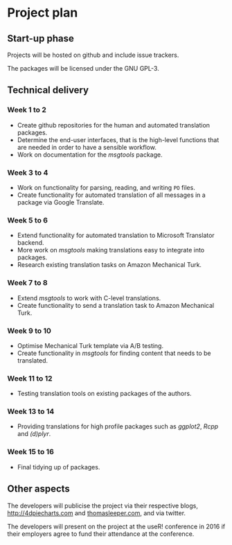 # Project plan

## Start-up phase
<!--
Covering the planning phase, this section should provide a relatively detailed plan of how work will start on the project. This section is important because projects need to get up and running quickly.


 - [ ] Setting up collaboration platform inc. code for contributors etc.
 - [ ] Licence decisions currently msgtools is MIT, MTurkR is GPL-2, translateR is GPL-3
 - [ ] Reporting framework
-->

Projects will be hosted on github and include issue trackers.

The packages will be licensed under the GNU GPL-3.

## Technical delivery
<!--
Covering the actual delivery of the project this section should provide at least a high-level the implementation. 

Including target dates is really important as you need to be committed and the ISC need to have a means of tracking delivery
-->

### Week 1 to 2

- Create github repositories for the human and automated translation packages.
- Determine the end-user interfaces, that is the high-level functions that are needed in order to have a sensible workflow.
- Work on documentation for the *msgtools* package.

### Week 3 to 4

- Work on functionality for parsing, reading, and writing `PO` files.
- Create functionality for automated translation of all messages in a package via Google Translate.

### Week 5 to 6

- Extend functionality for automated translation to Microsoft Translator backend.
- More work on *msgtools* making translations easy to integrate into packages.
- Research existing translation tasks on Amazon Mechanical Turk.

### Week 7 to 8

- Extend *msgtools* to work with C-level translations.
- Create functionality to send a translation task to Amazon Mechanical Turk.

### Week 9 to 10

- Optimise Mechanical Turk template via A/B testing.
- Create functionality in *msgtools* for finding content that needs to be translated.

### Week 11 to 12

- Testing translation tools on existing packages of the authors.

### Week 13 to 14

- Providing translations for high profile packages such as *ggplot2*, *Rcpp* and *(d)plyr*.

### Week 15 to 16

- Final tidying up of packages.

## Other aspects
<!--
Covering non-technical activities like on-going publicity, paper preparation, discussion groups etc. that might be required to facilitate successful delivery of the project.

 - [ ] Announcement post
 - [ ] Delivery blog post
 - [ ] Twitter
 - [ ] UseR!
 - [ ] ISC meetings
-->

The developers will publicise the project via their respective blogs, [http://4dpiecharts.com](4dpiecharts.com) and [thomasleeper.com](http://thomasleeper.com/blog.html), and via twitter.

The developers will present on the project at the useR! conference in 2016 if their employers agree to fund their attendance at the conference.
